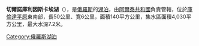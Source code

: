 '''切爾諾庫利因斯卡埃湖'''（{{lang-ru|Чернокурьинское}}），是[[俄羅斯|俄羅斯]]的[[湖泊|湖泊]]，由[[阿爾泰共和國|阿爾泰共和國]]負責管轄，位於[[庫倫達平原|庫倫達平原]]東南部，長50公里、寬6公里，面積140平方公里，集水區面積4,030平方公里，最大水深7.2米。

{{Russia-geo-stub}}
[[Category:俄羅斯湖泊|Category:俄羅斯湖泊]]